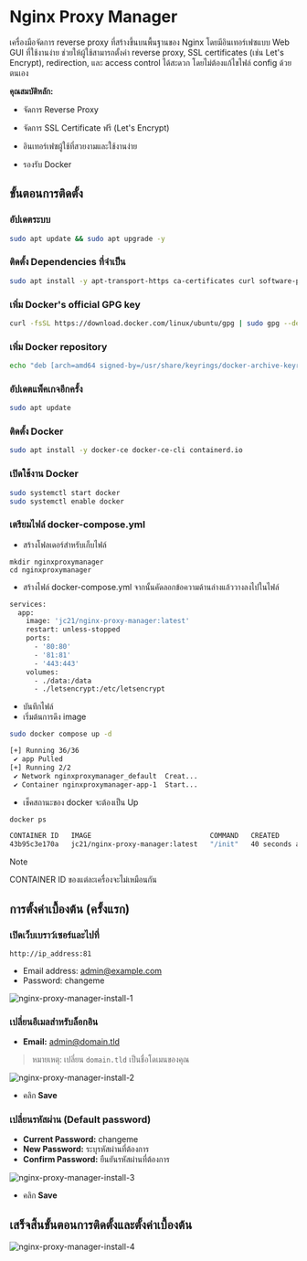 
# Nginx Proxy Manager

เครื่องมือจัดการ reverse proxy ที่สร้างขึ้นบนพื้นฐานของ Nginx โดยมีอินเทอร์เฟซแบบ Web GUI ที่ใช้งานง่าย ช่วยให้ผู้ใช้สามารถตั้งค่า reverse proxy, SSL certificates (เช่น Let's Encrypt), redirection, และ access control ได้สะดวก โดยไม่ต้องแก้ไขไฟล์ config ด้วยตนเอง

**คุณสมบัติหลัก:**

- จัดการ Reverse Proxy

- จัดการ SSL Certificate ฟรี (Let's Encrypt)

- อินเทอร์เฟซผู้ใช้ที่สวยงามและใช้งานง่าย

- รองรับ Docker

## ขั้นตอนการติดตั้ง

<Steps>

### อัปเดตระบบ

```bash
sudo apt update && sudo apt upgrade -y
```

### ติดตั้ง Dependencies ที่จำเป็น

```bash
sudo apt install -y apt-transport-https ca-certificates curl software-properties-common
```

### เพิ่ม Docker's official GPG key

```bash
curl -fsSL https://download.docker.com/linux/ubuntu/gpg | sudo gpg --dearmor -o /usr/share/keyrings/docker-archive-keyring.gpg
```

### เพิ่ม Docker repository

```bash
echo "deb [arch=amd64 signed-by=/usr/share/keyrings/docker-archive-keyring.gpg] https://download.docker.com/linux/ubuntu $(lsb_release -cs) stable" | sudo tee /etc/apt/sources.list.d/docker.list > /dev/null
```

### อัปเดตแพ็คเกจอีกครั้ง

```bash
sudo apt update
```

### ติดตั้ง Docker

```bash
sudo apt install -y docker-ce docker-ce-cli containerd.io
```

### เปิดใช้งาน Docker

```bash
sudo systemctl start docker
sudo systemctl enable docker
```

### เตรียมไฟล์ docker-compose.yml

- สร้างโฟลเดอร์สำหรับเก็บไฟล์

```
mkdir nginxproxymanager
cd nginxproxymanager
```

- สร้างไฟล์ docker-compose.yml จากนั้นคัดลอกข้อความด้านล่างแล้ววางลงไปในไฟล์

```bash filename="~/nginxproxymanager/docker-compose.yml"
services:
  app:
    image: 'jc21/nginx-proxy-manager:latest'
    restart: unless-stopped
    ports:
      - '80:80'
      - '81:81'
      - '443:443'
    volumes:
      - ./data:/data
      - ./letsencrypt:/etc/letsencrypt
```

- บันทึกไฟล์
- เริ่มต้นการดึง image

```bash
sudo docker compose up -d
```

```bash
[+] Running 36/36
 ✔ app Pulled                                                                     27.7s
[+] Running 2/2
 ✔ Network nginxproxymanager_default  Creat...                                     0.1s 
 ✔ Container nginxproxymanager-app-1  Start...                                     0.5s 
```

- เช็คสถานะของ docker จะต้องเป็น Up

```bash
docker ps
```

```bash
CONTAINER ID   IMAGE                             COMMAND   CREATED          STATUS          PORTS                                                                                      NAMES
43b95c3e170a   jc21/nginx-proxy-manager:latest   "/init"   40 seconds ago   Up 39 seconds   0.0.0.0:80-81->80-81/tcp, [::]:80-81->80-81/tcp, 0.0.0.0:443->443/tcp, [::]:443->443/tcp   nginxproxymanager-app-1
```

> [!note]
> 
> CONTAINER ID ของแต่ละเครื่องจะไม่เหมือนกัน

</Steps>

## การตั้งค่าเบื้องต้น (ครั้งแรก)

### เปิดเว็บเบราว์เซอร์และไปที่

```
http://ip_address:81
```

- Email address: admin@example.com
- Password: changeme

![nginx-proxy-manager-install-1](/images/nginx-proxy-manager/install-1.png)

### เปลี่ยนอีเมลสำหรับล็อกอิน

- **Email:** admin@domain.tld

> หมายเหตุ: เปลี่ยน `domain.tld` เป็นชื่อโดเมนของคุณ

![nginx-proxy-manager-install-2](/images/nginx-proxy-manager/install-2.png)

- คลิก **Save**

### เปลี่ยนรหัสผ่าน (Default password)

- **Current Password:** changeme
- **New Password:** ระบุรหัสผ่านที่ต้องการ
- **Confirm Password:** ยืนยันรหัสผ่านที่ต้องการ

![nginx-proxy-manager-install-3](/images/nginx-proxy-manager/install-3.png)

- คลิก **Save**

## เสร็จสิ้นขั้นตอนการติดตั้งและตั้งค่าเบื้องต้น

![nginx-proxy-manager-install-4](/images/nginx-proxy-manager/install-4.png)